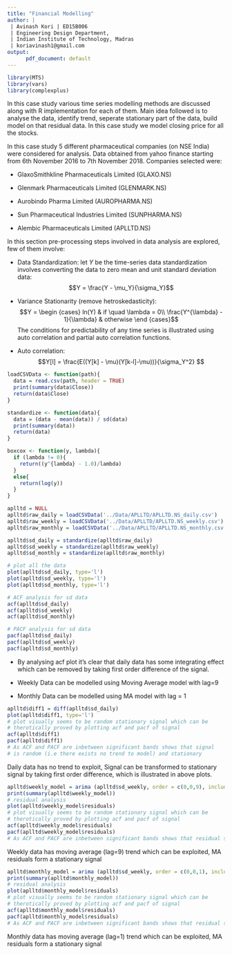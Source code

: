 ```yaml
---
title: "Financial Modelling"
author: |
 | Avinash Kori | ED15B006
 | Engineering Design Department,
 | Indian Institute of Technology, Madras
 | koriavinash1@gmail.com
output: 
      pdf_document: default
---
```

```r
library(MTS)
library(vars)
library(complexplus)
```
\tableofcontents{}
\newpage
\addtocontents{toc}{\setcounter{tocdepth}{3}}

\section{Introduction}
      In this case study various time series modelling methods are discussed along with R implementation for each of them. Main idea followed is to analyse the data, identify trend, seperate stationary part of the data, build model on that residual data. In this case study we model closing price for all the stocks. 
      
\section{Data}
      In this case study 5 different pharmaceutical companies (on NSE India) were considered for analysis. Data obtained from yahoo finance starting from 6th November 2016 to 7th November 2018. Companies selected were:
      
+ GlaxoSmithkline Pharmaceuticals Limited (GLAXO.NS)

+ Glenmark Pharmaceuticals Limited (GLENMARK.NS)

+ Aurobindo Pharma Limited (AUROPHARMA.NS)

+ Sun Pharmaceutical Industries Limited (SUNPHARMA.NS)

+ Alembic Pharmaceuticals Limited (APLLTD.NS)

\section{Data Analysis}
In this section pre-processing steps involved in data analysis are explored, few of them involve:

+ Data Standardization: let $Y$ be the time-series data standardization involves converting the data to zero mean and unit standard deviation data: 
$$Y = \frac{Y - \mu_Y}{\sigma_Y}$$

+ Variance Stationarity (remove hetroskedasticity): 
  $$Y = \begin {cases}
          ln(Y) & if \quad \lambda = 0\\
          \frac{Y^{\lambda} - 1}{\lambda} & otherwise 
        \end {cases}$$
The conditions for predictability of any time series is illustrated using auto correlation and partial auto correlation functions. 

+ Auto correlation: 
$$Y[l] = \frac{E((Y[k] - \mu)(Y[k-l]-\mu))}{\sigma_Y^2} $$


```r
loadCSVData <- function(path){
  data = read.csv(path, header = TRUE)
  print(summary(data$Close))
  return(data$Close)
}

standardize <- function(data){
  data = (data - mean(data)) / sd(data)
  print(summary(data))
  return(data)
}

boxcox <- function(y, lambda){
  if (lambda != 0){
    return((y^{lambda} - 1.0)/lambda)
  }
  else{
    return(log(y))
  }
}

```
\subsection{Analysis of Alembic Pharmaceuticals Limited (APLLTD.NS)}
```R
aplltd = NULL
aplltd$raw_daily = loadCSVData('../Data/APLLTD/APLLTD.NS_daily.csv')
aplltd$raw_weekly = loadCSVData('../Data/APLLTD/APLLTD.NS_weekly.csv')
aplltd$raw_monthly = loadCSVData('../Data/APLLTD/APLLTD.NS_monthly.csv')

aplltd$sd_daily = standardize(aplltd$raw_daily)
aplltd$sd_weekly = standardize(aplltd$raw_weekly)
aplltd$sd_monthly = standardize(aplltd$raw_monthly)

# plot all the data
plot(aplltd$sd_daily, type='l')
plot(aplltd$sd_weekly, type='l')
plot(aplltd$sd_monthly, type='l')

# ACF analysis for sd data
acf(aplltd$sd_daily)
acf(aplltd$sd_weekly)
acf(aplltd$sd_monthly)

# PACF analysis for sd data
pacf(aplltd$sd_daily)
pacf(aplltd$sd_weekly)
pacf(aplltd$sd_monthly)

```

+ By analysing acf plot it's clear that daily data has some integrating effect which can be removed by taking first order difference of the signal.

+ Weekly Data can be modelled using Moving Average model with lag=9

+ Monthly Data can be modelled using MA model with lag = 1

\subsubsection{Daily Series}
```R
aplltd$diff1 = diff(aplltd$sd_daily)
plot(aplltd$diff1, type='l')
# plot visually seems to be random stationary signal which can be 
# therotically proved by plotting acf and pacf of signal
acf(aplltd$diff1)
pacf(aplltd$diff1)
# As ACF and PACF are inbetween significant bands shows that signal 
# is random (i.e there exists no trend to model) and stationary
```
Daily data has no trend to exploit, Signal can be transformed to stationary signal by taking first order difference, which is illustrated in above plots.


\subsubsection{Weekly Series}
```R
aplltd$weekly_model = arima (aplltd$sd_weekly, order = c(0,0,9), include.mean = T)
print(summary(aplltd$weekly_model))
# residual analysis
plot(aplltd$weekly_model$residuals)
# plot visually seems to be random stationary signal which can be 
# therotically proved by plotting acf and pacf of signal
acf(aplltd$weekly_model$residuals)
pacf(aplltd$weekly_model$residuals)
# As ACF and PACF are inbetween significant bands shows that residual signal stationary
```

Weekly data has moving average (lag=9) trend which can be exploited, MA residuals form a stationary signal

\subsubsection{Monthly Series}
```R
aplltd$monthly_model = arima (aplltd$sd_weekly, order = c(0,0,1), include.mean = T)
print(summary(aplltd$monthly_model))
# residual analysis
plot(aplltd$monthly_model$residuals)
# plot visually seems to be random stationary signal which can be 
# therotically proved by plotting acf and pacf of signal
acf(aplltd$monthly_model$residuals)
pacf(aplltd$monthly_model$residuals)
# As ACF and PACF are inbetween significant bands shows that residual signal stationary
```

Monthly data has moving average (lag=1) trend which can be exploited, MA residuals form a stationary signal